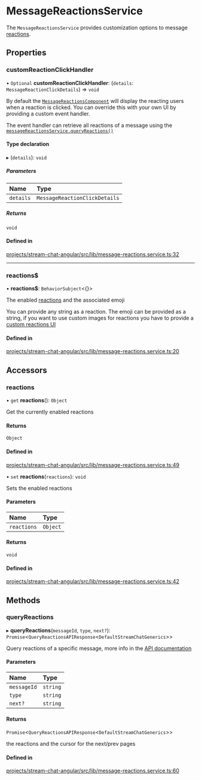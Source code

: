# MessageReactionsService

The `MessageReactionsService` provides customization options to message [reactions](https://getstream.io/chat/docs/javascript/send_reaction/?language=javascript).

## Properties

### customReactionClickHandler

• `Optional` **customReactionClickHandler**: (`details`: `MessageReactionClickDetails`) => `void`

By default the [`MessageReactionsComponent`](../../components/MessageReactionsComponent) will display the reacting users when a reaction is clicked. You can override this with your own UI by providing a custom event handler.

The event handler can retrieve all reactions of a message using the [`messageReactionsService.queryReactions()`](https://getstream.io/chat/docs/sdk/angular/services/MessageReactionsService/#queryreactions)

#### Type declaration

▸ (`details`): `void`

##### Parameters

| Name | Type |
| :------ | :------ |
| `details` | `MessageReactionClickDetails` |

##### Returns

`void`

#### Defined in

[projects/stream-chat-angular/src/lib/message-reactions.service.ts:32](https://github.com/GetStream/stream-chat-angular/blob/c52aa5ac5cbaac95f51f66705cf4c7e86f5f1509/projects/stream-chat-angular/src/lib/message-reactions.service.ts#L32)

___

### reactions$

• **reactions$**: `BehaviorSubject`<{}\>

The enabled [reactions](https://getstream.io/chat/docs/javascript/send_reaction/?language=javascript) and the associated emoji

You can provide any string as a reaction. The emoji can be provided as a string, if you want to use custom images for reactions you have to provide a [custom reactions UI](../../services/CustomTemplatesService/#messagereactionstemplate)

#### Defined in

[projects/stream-chat-angular/src/lib/message-reactions.service.ts:20](https://github.com/GetStream/stream-chat-angular/blob/c52aa5ac5cbaac95f51f66705cf4c7e86f5f1509/projects/stream-chat-angular/src/lib/message-reactions.service.ts#L20)

## Accessors

### reactions

• `get` **reactions**(): `Object`

Get the currently enabled reactions

#### Returns

`Object`

#### Defined in

[projects/stream-chat-angular/src/lib/message-reactions.service.ts:49](https://github.com/GetStream/stream-chat-angular/blob/c52aa5ac5cbaac95f51f66705cf4c7e86f5f1509/projects/stream-chat-angular/src/lib/message-reactions.service.ts#L49)

• `set` **reactions**(`reactions`): `void`

Sets the enabled reactions

#### Parameters

| Name | Type |
| :------ | :------ |
| `reactions` | `Object` |

#### Returns

`void`

#### Defined in

[projects/stream-chat-angular/src/lib/message-reactions.service.ts:42](https://github.com/GetStream/stream-chat-angular/blob/c52aa5ac5cbaac95f51f66705cf4c7e86f5f1509/projects/stream-chat-angular/src/lib/message-reactions.service.ts#L42)

## Methods

### queryReactions

▸ **queryReactions**(`messageId`, `type`, `next?`): `Promise`\<`QueryReactionsAPIResponse`\<`DefaultStreamChatGenerics`\>\>

Query reactions of a specific message, more info in the [API documentation](https://getstream.io/chat/docs/javascript/send_reaction/?language=javascript#query-reactions)

#### Parameters

| Name | Type |
| :------ | :------ |
| `messageId` | `string` |
| `type` | `string` |
| `next?` | `string` |

#### Returns

`Promise`\<`QueryReactionsAPIResponse`\<`DefaultStreamChatGenerics`\>\>

the reactions and the cursor for the next/prev pages

#### Defined in

[projects/stream-chat-angular/src/lib/message-reactions.service.ts:60](https://github.com/GetStream/stream-chat-angular/blob/c52aa5ac5cbaac95f51f66705cf4c7e86f5f1509/projects/stream-chat-angular/src/lib/message-reactions.service.ts#L60)
